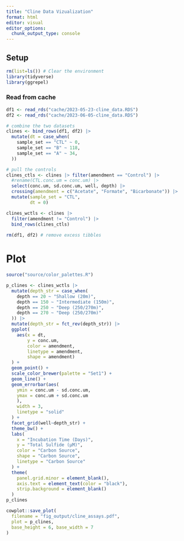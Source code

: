 ```yaml
---
title: "Cline Data Vizualization"
format: html
editor: visual
editor_options: 
  chunk_output_type: console
---
```


## Setup

```r
rm(list=ls()) # Clear the environment
library(tidyverse)
library(ggrepel)
```

### Read from cache

```r
df1 <- read_rds("cache/2023-05-23-cline_data.RDS")
df2 <- read_rds("cache/2023-06-05-cline_data.RDS")

# combine the two datasets
clines <- bind_rows(df1, df2) |> 
  mutate(dt = case_when(
    sample_set == "CTL" ~ 0,
    sample_set == "B" ~ 118,
    sample_set == "A" ~ 34,
  ))

# pull the controls
clines_ctls <- clines |> filter(amendment == "Control") |> 
  #rename(CTL.conc.um = conc.um) |> 
  select(conc.um, sd.conc.um, well, depth) |> 
  crossing(amendment = c("Acetate", "Formate", "Bicarbonate")) |> 
  mutate(sample_set = "CTL",
         dt = 0)

clines_wctls <- clines |> 
  filter(amendment != "Control") |> 
  bind_rows(clines_ctls)
  
rm(df1, df2) # remove excess tibbles
```

# Plot

```r
source("source/color_palettes.R")

p_clines <- clines_wctls |> 
  mutate(depth_str = case_when(
    depth == 20 ~ "Shallow (20m)",
    depth == 150 ~ "Intermediate (150m)",
    depth == 250 ~ "Deep (250/270m)",
    depth == 270 ~ "Deep (250/270m)"
  )) |> 
  mutate(depth_str = fct_rev(depth_str)) |> 
  ggplot(
    aes(x = dt,
        y = conc.um,
        color = amendment,
        linetype = amendment,
        shape = amendment)
  ) +
  geom_point() +
  scale_color_brewer(palette = "Set1") +
  geom_line() +
  geom_errorbar(aes(
    ymin = conc.um - sd.conc.um,
    ymax = conc.um + sd.conc.um
    ),
    width = 3,
    linetype = "solid"
  ) +
  facet_grid(well~depth_str) +
  theme_bw() +
  labs(
    x = "Incubation Time (Days)",
    y = "Total Sulfide (µM)",
    color = "Carbon Source",
    shape = "Carbon Source",
    linetype = "Carbon Source"
  ) +
  theme(
    panel.grid.minor = element_blank(),
    axis.text = element_text(color = "black"),
    strip.background = element_blank()
  )
p_clines
```

```r
cowplot::save_plot(
  filename = "fig_output/cline_assays.pdf",
  plot = p_clines,
  base_height = 6, base_width = 7
)
```
